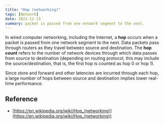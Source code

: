 ```yaml
---
title: "Hop (networking)"
tags: [Network]
date: 2022-11-13
summary: packet is passed from one network segment to the next.
---
```


In wired computer networking, including the Internet, a **hop** occurs when a
packet is passed from one network segment to the next. Data packets pass
through routers as they travel between source and destination. The **hop count**
refers to the number of network devices through which data passes from source
to destination (depending on routing protocol, this may include the
source/destination, that is, the first hop is counted as hop 0 or hop 1).

Since store and forward and other latencies are incurred through each hop, a
large number of hops between source and destination implies lower real-time
performance.

## Reference

- [https://en.wikipedia.org/wiki/Hop_(networking)](https://en.wikipedia.org/wiki/Hop_(networking))